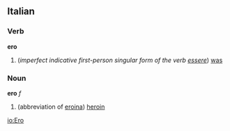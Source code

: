 ==Italian==
===Verb===
'''ero'''

# (''imperfect indicative first-person singular form of the verb [[essere]]'') [[was]]

===Noun===
'''ero''' ''f''
#(abbreviation of [[eroina]]) [[heroin]]

[[io:Ero]]